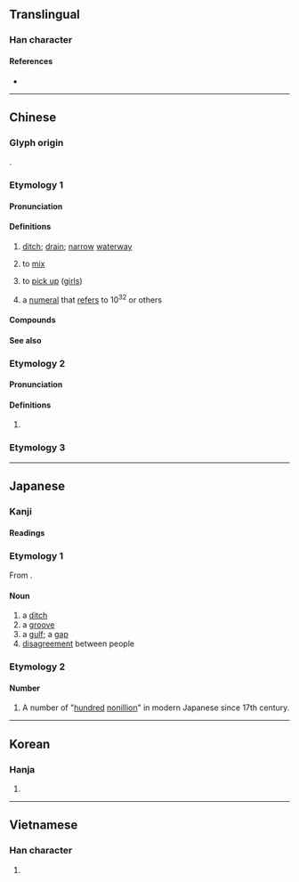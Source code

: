 {{also|沟}}
{{character info/new}}
==Translingual==

===Han character===
{{Han char|rn=85|rad=水|as=10|sn=13|four=35147|canj=ETTB|ids=⿰氵冓}}

====References====
* {{Han ref|kx=0639.340|dkj=17944|dj=1046.220|hdz=31692.060|uh=6E9D|ud=28317|bh=B7BE|bd=47038}}

----

==Chinese==
{{zh-forms|s=沟}}

===Glyph origin===
{{Han etym}}
{{Han compound|水|冓|c1=s|c2=p|alt1=氵|t1=water|ls=psc}}.

===Etymology 1===

====Pronunciation====
{{zh-pron
|m=gōu
|ma=Zh-gou.ogg
|c=kau1,gau1
|h=pfs=kiêu
|md=
|mn=kau/qz:kio/tw,xm,zz:ko͘
|mn_note=kau - vernacular; kio/ko͘ - literary
|mn-t=gao1
|mc=y
|oc=y
|cat=n,c:v
}}

====Definitions====
{{zh-hanzi}}

# [[ditch]]; [[drain]]; [[narrow]] [[waterway]]
# {{lb|zh|Cantonese}} to [[mix]]
#: {{zh-x|溝{kau1}埋|to mix together|C}}
# {{lb|zh|chiefly|Cantonese}} to [[pick up]] ([[girl]]s)
# a [[numeral]] that [[refer]]s to 10<sup>32</sup> or others

{{attention|zh|+ "short for 乳溝"?}}

====Compounds====
{{zh-der|溝渠|水溝|溝通|鴻溝|代溝|溝壑|河溝|排水溝|地溝|壟溝|山溝|邊溝|犁溝|壕溝|溝道|股溝|盧溝橋|九寨溝|門頭溝|乳溝|溝谷|海溝|腦溝|渠溝|冰溝|溝澗|滲溝|甲溝|天溝|臀溝|溝槽|洗溝|馬里亞納海溝|盧溝橋事變|御溝題葉|圳溝|不忘溝壑|御溝流葉|意見溝通|判若鴻溝|御溝|填溝壑|溝中瘠|深溝堅壁|盧溝曉月|溝通管道|畦溝灌溉|瓦溝|溝塹|洗溝球|明溝|深溝堅壘|溝底|溜溝子|深溝高壘|盲溝|溝中斷|洋溝|摟溝子|溝洫|溝瀆|濠溝|溝眼|溝灌|溝沿|溝壘|暗溝|澗溝|陰溝|轉死溝壑|老死溝壑|齦溝|簷溝|陽溝|轉死溝渠|高壘深溝|高城深溝|馬沙溝|羊溝|雙向溝通|邗溝|腹股溝|楊林溝|柴溝堡|梅子溝|湯溝|橫溝市|老溝|八溝|趙溝|新溝|雙溝|泉溝|柳溝|吐峪溝|張溝|三溝|西溝|十字溝|黑樟溝|古橋溝|岱王溝|沙道溝|鐵廟溝|土橋溝|龍家溝|東溝|祁家溝|楊樹溝|季陵溝}}

====See also====
{{zh-numerals-10^4}}

===Etymology 2===

====Pronunciation====
{{zh-pron
|m=kòu
|c=
|h=
|md=
|mn=
|dial=n
|mc=
|oc=
|cat=
}}

====Definitions====
{{zh-hanzi}}

# {{zh-only used in|溝瞀}}

===Etymology 3===
{{zh-see|港|v}}

{{zh-cat|Intermediate}}

{{cln|zh|numeral symbols|numerals}}

----

==Japanese==

===Kanji===
{{ja-kanji|grade=c|rs=水10}}

====Readings====
{{ja-readings
|goon=く
|kanon=こう
|kun=みぞ-, どぶ-
}}

===Etymology 1===
From {{inh|ja|jpx-pro|*minsə}}.

====Noun====
{{ja-noun|みぞ}}

# a [[ditch]]
# a [[groove]]
# a [[gulf]]; a [[gap]]
# [[disagreement]] between people
#: {{ja-usex|大きな'''溝'''がある|おおき な '''みぞ''' が ある|there is tremendous '''disagreement'''}}
#: {{ja-usex|'''溝'''が深まる|'''みぞ''' が ふかまる|'''disagreement''' worsens}}

===Etymology 2===

====Number====
{{ja-pos|numeral symbol|こう}}

# A number of "[[hundred]] [[nonillion]]" in modern Japanese since 17th century.

----

==Korean==

===Hanja===
{{ko-hanja|hangeul=구|eumhun=|rv=gu|mr=ku|y=kwu}}

# {{rfdef|ko|sort=水10}}

----

==Vietnamese==

===Han character===
{{vi-hantu|câu|rs=水10}}

# {{rfdef|vi|sort=水10}}